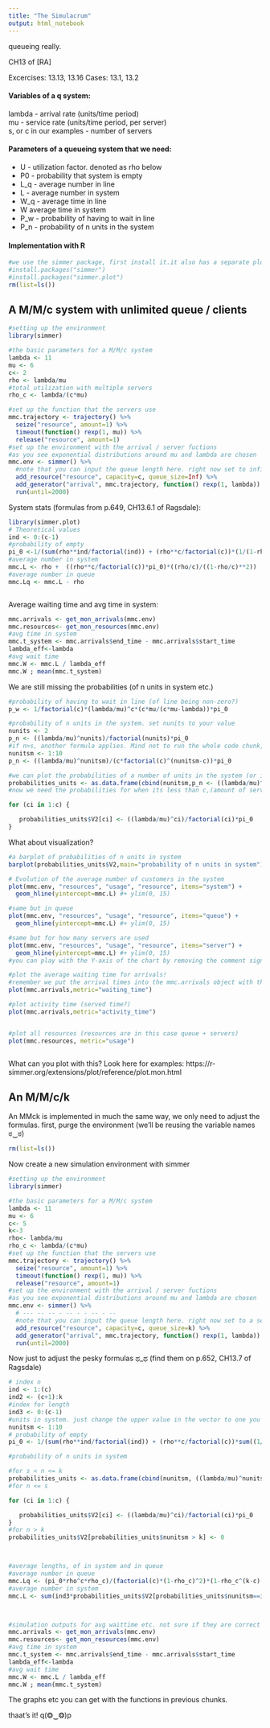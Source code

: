 ```yaml
---
title: "The Simulacrum"
output: html_notebook
---
```




queueing really.

CH13 of [RA]

Excercises: 13.13, 13.16
Cases: 13.1, 13.2

<h4>Variables of a q system:</h4>

lambda - arrival rate (units/time period) <br>
mu - service rate (units/time period, per server) <br>
s, or c in our examples - number of servers<br>



<h4>Parameters of a queueing system that we need:</h4>
<ul>
<li>U - utilization factor. denoted as rho below</li>
<li>P0 - probability that system is empty</li>
<li>L_q - average number in line</li>
<li>L - average number in system</li>
<li>W_q - average time in line</li>
<li>W average time in system</li>
<li>P_w - probability of having to wait in line</li>
<li>P_n - probability of n units in the system</li>
</ul>

<h4> Implementation with R </h4>

```r
#we use the simmer package, first install it.it also has a separate plotting package, get it too. :) (un-comment the commands first!) 
#install.packages("simmer")
#install.packages("simmer.plot")
rm(list=ls())
```

<h2> A M/M/c system with unlimited queue / clients </h2>

```r
#setting up the environment
library(simmer)

#the basic parameters for a M/M/c system
lambda <- 11
mu <- 6
c<- 2
rho <- lambda/mu
#total utilization with multiple servers
rho_c <- lambda/(c*mu) 

#set up the function that the servers use
mmc.trajectory <- trajectory() %>%
  seize("resource", amount=1) %>%
  timeout(function() rexp(1, mu)) %>%
  release("resource", amount=1)
#set up the environment with the arrival / server fuctions
#as you see exponential distributions around mu and lambda are chosen
mmc.env <- simmer() %>%
  #note that you can input the queue length here. right now set to infinite.
  add_resource("resource", capacity=c, queue_size=Inf) %>%
  add_generator("arrival", mmc.trajectory, function() rexp(1, lambda)) %>% 
  run(until=2000)

```

System stats (formulas from p.649, CH13.6.1 of Ragsdale): 

```r
library(simmer.plot)
# Theoretical values
ind <- 0:(c-1)
#probability of empty
pi_0 <-1/(sum(rho**ind/factorial(ind)) + (rho**c/factorial(c))*(1/(1-rho/c)))
#average number in system
mmc.L <- rho +  ((rho**c/factorial(c))*pi_0)*((rho/c)/((1-rho/c)**2))
#average number in queue
mmc.Lq <- mmc.L - rho



```


Average waiting time and avg time in system:

```r
mmc.arrivals <- get_mon_arrivals(mmc.env)
mmc.resources<- get_mon_resources(mmc.env)
#avg time in system
mmc.t_system <- mmc.arrivals$end_time - mmc.arrivals$start_time
lambda_eff<-lambda
#avg wait time
mmc.W <- mmc.L / lambda_eff
mmc.W ; mean(mmc.t_system)


```

We are still missing the probabilities (of n units in system etc.)

```r
#probability of having to wait in line (of line being non-zero?)
p_w <- 1/factorial(c)*(lambda/mu)^c*(c*mu/(c*mu-lambda))*pi_0

#probability of n units in the system. set nunits to your value
nunits <- 2
p_n <- ((lambda/mu)^nunits)/factorial(nunits)*pi_0
#if n>s, another formula applies. Mind not to run the whole code chunk, but the individual lines. otherwise you'll only get the second result ^_^
nunitsm <- 1:10
p_n <- ((lambda/mu)^nunitsm)/(c*factorial(c)^(nunitsm-c))*pi_0

#we can plot the probabilities of a number of units in the system (or in queue). We have two formulas, so we need a loop. Ugly solution below
probabilities_units <- as.data.frame(cbind(nunitsm,p_n <- ((lambda/mu)^nunitsm)/(c*factorial(c)^(nunitsm-c))*pi_0))
#now we need the probabilities for when its less than c,(amount of servers)

for (ci in 1:c) {

   probabilities_units$V2[ci] <- ((lambda/mu)^ci)/factorial(ci)*pi_0
}

```




What about visualization?

```r
#a barplot of probabilities of n units in system
barplot(probabilities_units$V2,main="probability of n units in system")

# Evolution of the average number of customers in the system
plot(mmc.env, "resources", "usage", "resource", items="system") +
  geom_hline(yintercept=mmc.L) #+ ylim(0, 15)

#same but in queue
plot(mmc.env, "resources", "usage", "resource", items="queue") +
  geom_hline(yintercept=mmc.L) #+ ylim(0, 15)

#same but for how many servers are used
plot(mmc.env, "resources", "usage", "resource", items="server") +
  geom_hline(yintercept=mmc.L) #+ ylim(0, 15)
#you can play with the Y-axis of the chart by removing the comment sign before + ylim(..). If your graph area becomes to small, the line will get broken + error messages. :)

#plot the average waiting time for arrivals!
#remember we put the arrival times into the mmc.arrivals object with the get_mon_arrivals function?
plot(mmc.arrivals,metric="waiting_time")

#plot activity time (served time?)
plot(mmc.arrivals,metric="activity_time")


#plot all resources (resources are in this case queue + servers)
plot(mmc.resources, metric="usage")



```

What can you plot with this?
Look here for examples: 
https://r-simmer.org/extensions/plot/reference/plot.mon.html




<h2> An M/M/c/k </h2>

An MMck is implemented in much the same way, we only need to adjust the formulas.
first, purge the environment (we'll be reusing the variable names ಠ‿ಠ)

```r
rm(list=ls())
```

Now create a new simulation environment with simmer

```r
#setting up the environment
library(simmer)

#the basic parameters for a M/M/c system
lambda <- 11
mu <- 6
c<- 5
k<-3
rho<- lambda/mu
rho_c <- lambda/(c*mu) 
#set up the function that the servers use
mmc.trajectory <- trajectory() %>%
  seize("resource", amount=1) %>%
  timeout(function() rexp(1, mu)) %>%
  release("resource", amount=1)
#set up the environment with the arrival / server fuctions
#as you see exponential distributions around mu and lambda are chosen
mmc.env <- simmer() %>%
  # --- -- -- - -- - - -- - -- 
  #note that you can input the queue length here. right now set to a set length!.
  add_resource("resource", capacity=c, queue_size=k) %>%
  add_generator("arrival", mmc.trajectory, function() rexp(1, lambda)) %>% 
  run(until=2000)


```

Now just to adjust the pesky formulas ಥ_ಥ (find them on p.652, CH13.7 of Ragsdale)


```r

# index n
ind <- 1:(c)
ind2 <- (c+1):k
#index for length
ind3 <- 0:(c-1)
#units in system. just change the upper value in the vector to one you want
nunitsm <- 1:10
# probability of empty
pi_0 <- 1/(sum(rho**ind/factorial(ind)) + (rho**c/factorial(c))*sum((1/(1-rho/c)^(ind2-c))))

#probability of n units in system

#for s < n <= k
probabilities_units <- as.data.frame(cbind(nunitsm, ((lambda/mu)^nunitsm)/(c*factorial(c)^(nunitsm-c))*pi_0))
#for n <= s

for (ci in 1:c) {

   probabilities_units$V2[ci] <- ((lambda/mu)^ci)/factorial(ci)*pi_0
}
#for n > k
probabilities_units$V2[probabilities_units$nunitsm > k] <- 0



#average lengths, of in system and in queue
#average number in queue
mmc.Lq <- (pi_0*rho^c*rho_c)/(factorial(c)*(1-rho_c)^2)*(1-rho_c^(k-c)-(k-c)*rho_c^(k-c)*(1-rho_c))
#average number in system
mmc.L <- sum(ind3*probabilities_units$V2[probabilities_units$nunitsm==ind3])+mmc.Lq+c*(1-sum(probabilities_units$V2[probabilities_units$nunitsm==ind3]))



#simulation outputs for avg waittime etc. not sure if they are correct (づ｡◕‿‿◕｡)づ
mmc.arrivals <- get_mon_arrivals(mmc.env)
mmc.resources<- get_mon_resources(mmc.env)
#avg time in system
mmc.t_system <- mmc.arrivals$end_time - mmc.arrivals$start_time
lambda_eff<-lambda
#avg wait time
mmc.W <- mmc.L / lambda_eff
mmc.W ; mean(mmc.t_system)

```


The graphs etc you can get with the functions in previous chunks.

thaat's it! q(❂‿❂)p

